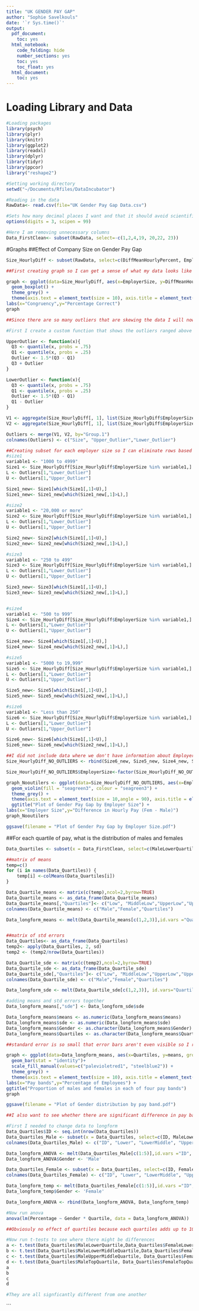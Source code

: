 ```yaml
---
title: "UK GENDER PAY GAP"
author: "Sophie Savelkouls"
date: '`r Sys.time()`'
output:
  pdf_document:
    toc: yes
  html_notebook:
    code_folding: hide
    number_sections: yes
    toc: yes
    toc_float: yes
  html_document:
    toc: yes
---
```

# Loading Library and Data

```r
#Loading packages
library(psych)
library(plyr)
library(knitr)
library(ggplot2)
library(readxl)
library(dplyr)
library(tidyr)
library(ppcor)
library("reshape2")

#Setting working directory
setwd("~/Documents/Rfiles/DataIncubator")

#Reading in the data
RawData<- read.csv(file="UK Gender Pay Gap Data.csv")

#Sets how many decimal places I want and that it should avoid scientific notation
options(digits = 3, scipen = 99)

#Here I am removing unnecessary columns
Data_FirstClean<- subset(RawData, select=-c(1,2,4,19, 20,22, 23))
```

#Graphs
##Effect of Company Size on Gender Pay Gap
```r
Size_HourlyDiff <- subset(RawData, select=c(DiffMeanHourlyPercent, EmployerSize, CompanyNumber)) 

##First creating graph so I can get a sense of what my data looks like

graph <- ggplot(data=Size_HourlyDiff, aes(x=EmployerSize, y=DiffMeanHourlyPercent)) +
  geom_boxplot() +
  theme_grey() +
  theme(axis.text = element_text(size = 10), axis.title = element_text(size = 12), legend.position="right", legend.text = element_text(size = 10),legend.key.size = unit(1,"cm"), plot.title = element_text(size=12, hjust = 0.5)) +
labs(x="Congruency",y="Percentage Correct")
graph

##Since there are so many outliers that are skewing the data I will now remove them

#First I create a custom function that shows the outliers ranged above and below the 1.5*IQR (standard way fo calculating outliers).So any number that  that are 1.5·IQR of Q1 and Q3

UpperOutlier <- function(x){
  Q3 <- quantile(x, probs = .75)
  Q1 <- quantile(x, probs = .25)
  Outlier <- 1.5*(Q3 - Q1)
  Q3 + Outlier
}

LowerOutlier <- function(x){
  Q3 <- quantile(x, probs = .75)
  Q1 <- quantile(x, probs = .25)
  Outlier <- 1.5*(Q3 - Q1)
  Q1 - Outlier
}

V1 <- aggregate(Size_HourlyDiff[, 1], list(Size_HourlyDiff$EmployerSize), UpperOutlier)
V2 <- aggregate(Size_HourlyDiff[, 1], list(Size_HourlyDiff$EmployerSize), LowerOutlier)

Outliers <- merge(V1, V2, by="Group.1")
colnames(Outliers) <- c("Size", "Upper_Outlier","Lower_Outlier")

##Creating subset for each employer size so I can eliminate rows based on outliers this way
#size1
variable1 <- "1000 to 4999"
Size1 <- Size_HourlyDiff[Size_HourlyDiff$EmployerSize %in% variable1,]
L <- Outliers[1,"Lower_Outlier"]
U <- Outliers[1,"Upper_Outlier"]

Size1_new<- Size1[which(Size1[,1]<U),]
Size1_new<- Size1_new[which(Size1_new[,1]>L),]

#size2
variable1 <- "20,000 or more"
Size2 <- Size_HourlyDiff[Size_HourlyDiff$EmployerSize %in% variable1,]
L <- Outliers[1,"Lower_Outlier"]
U <- Outliers[1,"Upper_Outlier"]

Size2_new<- Size2[which(Size1[,1]<U),]
Size2_new<- Size2_new[which(Size2_new[,1]>L),]

#size3
variable1 <- "250 to 499"
Size3 <- Size_HourlyDiff[Size_HourlyDiff$EmployerSize %in% variable1,]
L <- Outliers[1,"Lower_Outlier"]
U <- Outliers[1,"Upper_Outlier"]

Size3_new<- Size3[which(Size1[,1]<U),]
Size3_new<- Size3_new[which(Size2_new[,1]>L),]


#size4
variable1 <- "500 to 999"
Size4 <- Size_HourlyDiff[Size_HourlyDiff$EmployerSize %in% variable1,]
L <- Outliers[1,"Lower_Outlier"]
U <- Outliers[1,"Upper_Outlier"]

Size4_new<- Size4[which(Size1[,1]<U),]
Size4_new<- Size4_new[which(Size2_new[,1]>L),]

#size5
variable1 <- "5000 to 19,999"
Size5 <- Size_HourlyDiff[Size_HourlyDiff$EmployerSize %in% variable1,]
L <- Outliers[1,"Lower_Outlier"]
U <- Outliers[1,"Upper_Outlier"]

Size5_new<- Size5[which(Size1[,1]<U),]
Size5_new<- Size5_new[which(Size2_new[,1]>L),]

#size6
variable1 <- "Less than 250"
Size6 <- Size_HourlyDiff[Size_HourlyDiff$EmployerSize %in% variable1,]
L <- Outliers[1,"Lower_Outlier"]
U <- Outliers[1,"Upper_Outlier"]

Size6_new<- Size6[which(Size1[,1]<U),]
Size6_new<- Size6_new[which(Size2_new[,1]>L),]

##I did not include data where we don't have information about Employer size
Size_HourlyDiff_NO_OUTLIERS <- rbind(Size6_new, Size5_new, Size4_new, Size3_new, Size2_new, Size1_new)

Size_HourlyDiff_NO_OUTLIERS$EmployerSize<-factor(Size_HourlyDiff_NO_OUTLIERS$EmployerSize, levels = c("Less than 250","250 to 499","500 to 999","1000 to 4999","5000 to 19,999","20,000 or more"))

graph_Nooutilers <- ggplot(data=Size_HourlyDiff_NO_OUTLIERS, aes(x=EmployerSize, y=DiffMeanHourlyPercent)) +
  geom_violin(fill = "seagreen3", colour = "seagreen3") +
  theme_grey() +
  theme(axis.text = element_text(size = 10,angle = 90), axis.title = element_text(size = 12), legend.position="right", legend.text = element_text(size = 10),legend.key.size = unit(1,"cm"), plot.title = element_text(size=12, hjust = 0.5)) +
  ggtitle("Plot of Gender Pay Gap by Employer Size") +
labs(x="Employer Size",y="Difference in Hourly Pay (Fem - Male)")
graph_Nooutilers

ggsave(filename = "Plot of Gender Pay Gap by Employer Size.pdf")

```

##For each quartile of pay, what is the distribution of males and females
```r
Data_Quartiles <- subset(x = Data_FirstClean, select=c(MaleLowerQuartile, FemaleLowerQuartile, MaleLowerMiddleQuartile, FemaleLowerMiddleQuartile, MaleUpperMiddleQuartile, FemaleUpperMiddleQuartile, MaleTopQuartile, FemaleTopQuartile)) 

##matrix of means
temp=c()
for (i in names(Data_Quartiles)) { 
    temp[i] <-colMeans(Data_Quartiles[i])
}

Data_Quartile_means <- matrix(c(temp),ncol=2,byrow=TRUE)
Data_Quartile_means <- as_data_frame(Data_Quartile_means)
Data_Quartile_means[,"Quartiles"]<- c("Low", "MiddleLow","UpperLow","Upper")
colnames(Data_Quartile_means) <- c("Male","Female","Quartiles")

Data_longform_means <- melt(Data_Quartile_means[c(1,2,3)],id.vars ="Quartiles", value.name="means", variable.name="Gender")


##matrix of std errors
Data_Quartiles<- as_data_frame(Data_Quartiles)
temp2<- apply(Data_Quartiles, 2, sd)
temp2 <- (temp2/nrow(Data_Quartiles))

Data_Quartile_sde <- matrix(c(temp2),ncol=2,byrow=TRUE)
Data_Quartile_sde <- as_data_frame(Data_Quartile_sde)
Data_Quartile_sde[,"Quartiles"]<- c("Low", "MiddleLow","UpperLow","Upper")
colnames(Data_Quartile_sde) <- c("Male","Female","Quartiles")

Data_longform_sde <- melt(Data_Quartile_sde[c(1,2,3)], id.vars="Quartiles", value.name="sde", variable.name="Gender")

#adding means and std errors together
Data_longform_means[,"sde"] <- Data_longform_sde$sde

Data_longform_means$means <- as.numeric(Data_longform_means$means)
Data_longform_means$sde <- as.numeric(Data_longform_means$sde)
Data_longform_means$Gender <- as.character(Data_longform_means$Gender)
Data_longform_means$Quartiles <- as.character(Data_longform_means$Quartiles)

##standard error is so small that error bars aren't even visible so I removed them but this is the code to add: geom_errorbar(aes(ymin=means-sde, ymax=means+sde), colour="black", width=.01)

graph <- ggplot(data=Data_longform_means, aes(x=Quartiles, y=means, group = Gender, fill=Gender)) +
  geom_bar(stat = "identity")+
  scale_fill_manual(values=c("palevioletred1", "steelblue2")) +
  theme_grey() +
  theme(axis.text = element_text(size = 10), axis.title = element_text(size = 12), legend.position="right", legend.text = element_text(size = 10),legend.key.size = unit(1,"cm"), plot.title = element_text(size=12, hjust = 0.5)) +
labs(x="Pay bands",y="Percentage of Employees") +
ggtitle("Proportion of males and females in each of four pay bands")
graph

ggsave(filename = "Plot of Gender distribution by pay band.pdf")
```
```r
##I also want to see whether there are significant difference in pay based on the quartile and gender so will run an 2 (Gender) x 4 (Quartile) ANOVA 

#First I needed to change data to longform
Data_Quartiles$ID <- seq.int(nrow(Data_Quartiles))
Data_Quartiles_Male <- subset(x = Data_Quartiles, select=c(ID, MaleLowerQuartile, MaleLowerMiddleQuartile, MaleUpperMiddleQuartile, MaleTopQuartile)) 
colnames(Data_Quartiles_Male) <- c("ID", "Lower", "LowerMiddle", "UpperMiddle", "Top")

Data_longform_ANOVA <- melt(Data_Quartiles_Male[c(1:5)],id.vars ="ID", value.name="Percentage", variable.name="Quartile")
Data_longform_ANOVA$Gender <- 'Male'

Data_Quartiles_Female <- subset(x = Data_Quartiles, select=c(ID, FemaleLowerQuartile, FemaleLowerMiddleQuartile, FemaleUpperMiddleQuartile, FemaleTopQuartile)) 
colnames(Data_Quartiles_Female) <- c("ID", "Lower", "LowerMiddle", "UpperMiddle", "Top")

Data_longform_temp <- melt(Data_Quartiles_Female[c(1:5)],id.vars ="ID", value.name="Percentage", variable.name="Quartile")
Data_longform_temp$Gender <- 'Female'

Data_longform_ANOVA <- rbind(Data_longform_ANOVA, Data_longform_temp)

#Now run anova
anova(lm(Percentage ~ Gender * Quartile, data = Data_longform_ANOVA))

##Obviosuly no effect of quartiles because each quartiles adds up to 100% however, the interaction suggests that distribution of gender is different depending on quartile

#Now run t-tests to see where there might be differences
a <- t.test(Data_Quartiles$MaleLowerQuartile,Data_Quartiles$FemaleLowerQuartile, paired=TRUE)
b <- t.test(Data_Quartiles$MaleLowerMiddleQuartile,Data_Quartiles$FemaleLowerMiddleQuartile, paired=TRUE)
c <- t.test(Data_Quartiles$MaleUpperMiddleQuartile, Data_Quartiles$FemaleUpperMiddleQuartile, paired=TRUE)
d <- t.test(Data_Quartiles$MaleTopQuartile, Data_Quartiles$FemaleTopQuartile, paired=TRUE)
a
b
c
d

#They are all signficantly different from one another

```

```